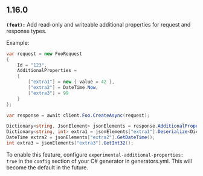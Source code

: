 ## 1.16.0
**`(feat):`** Add read-only and writeable additional properties for request and response types.

Example:
```csharp
var request = new FooRequest
{
    Id = "123",
    AdditionalProperties =
    {
        ["extra1"] = new { value = 42 },
        ["extra2"] = DateTime.Now,
        ["extra3"] = 99
    }
};

var response = await client.Foo.CreateAsync(request);

Dictionary<string, JsonElement> jsonElements = response.AdditionalProperties.ToJsonElementDictionary();
Dictionary<string, int> extra1 = jsonElements["extra1"].Deserialize<Dictionary<string, int>>();
DateTime extra2 = jsonElements["extra2"].GetDateTime();
int extra3 = jsonElements["extra3"].GetInt32();
````

To enable this feature, configure `experimental-additional-properties: true` in the `config` section of your C# generator in generators.yml.
This will become the default in the future.


